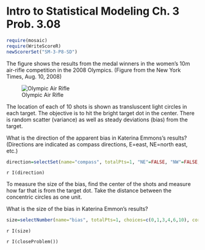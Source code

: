 Intro to Statistical Modeling Ch. 3 Prob. 3.08
========================================================
```{r include=FALSE}
require(mosaic)
require(WriteScoreR)
newScorerSet("SM-3-P8-SD")
```
The figure shows the results from the medal winners in the
women's 10m air-rifle competition in the 2008 Olympics.  (Figure from
the New York Times, Aug. 10, 2008)

![Olympic Air Rifle](shooting.png)

The location of each of 10 shots is shown as transluscent light
circles in each target.  The objective is to hit the bright target dot in the center.  There is random scatter (variance) as well as steady deviations (bias) from the target.



What is the direction of the apparent bias in Katerina Emmons's
results? (Directions are indicated as compass directions, E=east,
NE=north east, etc.)

```{r include=FALSE}
direction=selectSet(name="compass", totalPts=1, "NE"=FALSE, "NW"=FALSE, "SW"=TRUE, "SE"=FALSE)
```

  `r I(direction)`


To measure the size of the bias, find the center of the shots and
measure how far that is from the target dot.  Take the distance
between the concentric circles as one unit. 

What is the size of the bias in Katerina Emmon's results?
```{r include=FALSE}
size=selectNumber(name="bias", totalPts=1, choices=c(0,1,3,4,6,10), correct=c(1))
```
  `r I(size)`

`r I(closeProblem())`
